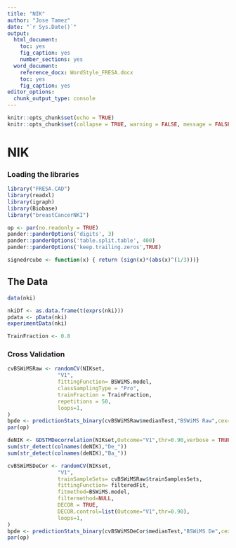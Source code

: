 ```yaml
---
title: "NIK"
author: "Jose Tamez"
date: "`r Sys.Date()`"
output: 
  html_document: 
    toc: yes
    fig_caption: yes
    number_sections: yes
  word_document: 
    reference_docx: WordStyle_FRESA.docx
    toc: yes
    fig_caption: yes
editor_options:
  chunk_output_type: console
---
```



```r
knitr::opts_chunk$set(echo = TRUE)
knitr::opts_chunk$set(collapse = TRUE, warning = FALSE, message = FALSE,comment = "#>")
```

# NIK

### Loading the libraries

```r
library("FRESA.CAD")
library(readxl)
library(igraph)
library(Biobase)
library("breastCancerNKI")

op <- par(no.readonly = TRUE)
pander::panderOptions('digits', 3)
pander::panderOptions('table.split.table', 400)
pander::panderOptions('keep.trailing.zeros',TRUE)

signedrcube <- function(x) { return (sign(x)*(abs(x)^(1/3)))}

```

## The Data


```r
data(nki)

nkiDf <- as.data.frame(t(exprs(nki)))
pdata <- pData(nki)
experimentData(nki)

TrainFraction <- 0.8
```

### Cross Validation

```r
cvBSWiMSRaw <- randomCV(NIKset,
                "V1",
                fittingFunction= BSWiMS.model,
                classSamplingType = "Pro",
                trainFraction = TrainFraction,
                repetitions = 50,
                loops=1,
)
bpde <- predictionStats_binary(cvBSWiMSRaw$medianTest,"BSWiMS Raw",cex=0.90)
par(op)

```

```r
deNIK <- GDSTMDecorrelation(NIKset,Outcome="V1",thr=0.90,verbose = TRUE)
sum(str_detect(colnames(deNIK),"De_"))
sum(str_detect(colnames(deNIK),"Ba_"))

```


```r
cvBSWiMSDeCor <- randomCV(NIKset,
                "V1",
                trainSampleSets= cvBSWiMSRaw$trainSamplesSets,
                fittingFunction= filteredFit,
                fitmethod=BSWiMS.model,
                filtermethod=NULL,
                DECOR = TRUE,
                DECOR.control=list(Outcome="V1",thr=0.90),
                loops=1,
)
bpde <- predictionStats_binary(cvBSWiMSDeCor$medianTest,"BSWiMS De",cex=0.90)
par(op)

```

